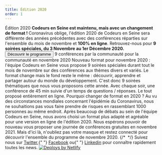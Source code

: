 ```yaml
---
title: Édition 2020
order: 1
---
```



<OGImage path="/images/ces/social.jpg" />
<Stack spacing="16">
  <Card
    variant="primary"
  >
    <Flex align="center" justify="center" direction={{ base: 'column', lg: 'row'}}>
      <Box maxW="60ch">
        <Heading fontSize="2xl">
          Édition 2020
        </Heading>
        <Text>
          <strong>
            Codeurs en Seine est maintenu, mais avec un changement de format&nbsp;!
          </strong>
        </Text>
        <Text>
          Coronavirus oblige, l'édition 2020 de Codeurs en Seine sera différente des années précédentes avec des conférences réparties sur l'ensemble du mois de novembre et <strong>100% en ligne</strong>.
        </Text>
        <Text>
          Retrouvez-nous pour <strong>9 soirées spéciales, du 3 Novembre au 1er Décembre 2020.</strong>
        </Text>
      </Box>
      <Box
        ml={{ lg: 'auto' }}
        pt={{ base: 4, lg: 0 }}
        pl={{ lg: 4 }}
        maxW={{ lg: '16rem' }}
        w="full"
      >
        <ButtonGroup
          spacing={4}
          align="center"
          childProps={{ w: { base: 'full', xs: 'auto', lg: 'full'} }}
        >
          <Button as={Link} to="programme" color="brand.600">
            Découvrir le programme
          </Button>
        </ButtonGroup>
      </Box>
    </Flex>
  </Card>

  <Stack isInline spacing="8" align="flex-start" justify="center">
    <Stack maxW="60ch" spacing={4}>
      <Heading as="h3" fontSize="xl">
        9 conférences par la communauté pour la communauté en novembre 2020
      </Heading>
      <Text>
        Nouveau format pour novembre 2020 : l'équipe Codeurs en Seine vous propose 9 soirées spéciales durant tout le mois de novembre sur des conférences aux thèmes divers et variés.
      </Text>
      <Text>
        Le format change mais le fond reste le même : découvrir, apprendre et partager autour du monde du développement.
      </Text>
      <Text>
        C'est donc 9 soirées thématiques que nous vous proposons cette année. Avec chaque soir, une conférence de 45 min suivie d'un temps de questions / réponses. Le tout proposé entièrement en ligne.
      </Text>
      <Heading as="h3" fontSize="xl" mt={8}>
        Pourquoi changer de format en 2020 ?
      </Heading>
      <Text>
        Au vu des circonstances mondiales concernant l'épidémie du Coronavirus, nous ne souhaitions pas vous faire prendre de risques en rassemblant 1000 personnes au même endroit. Après beaucoup de débats au sein de l'équipe Codeurs en Seine, nous avons choisi un format plus adapté et agréable pour une version en ligne de l'édition 2020.
      </Text>
      <Text>
        Nous espérons pouvoir de nouveau vous proposer une journée de conférences gratuites en novembre 2021.
        Mais d'ici là, n'oubliez pas votre masque et restez connecté pour découvrir l'ensemble du programme de novembre 2020.
      </Text>
    </Stack>
    {/* <Box w="2xl" maxW="full" borderRadius="lg" overflow="hidden">
      <Image src="https://bit.ly/sage-adebayo" alt="" />
    </Box> */}
  </Stack>

  <Stack spacing="4">
    <Newsletter />
    <Text textAlign="center">
      Suivez nous sur <A href="https://twitter.com/codeursenseine">Twitter</A>,{" "}
      <A href="http://facebook.com/codeursenseine">Facebook</A> ou{" "}
      <A href="https://fr.linkedin.com/company/codeurs-en-seine">Linkedin</A> pour
      connaître rapidement toutes les news.
    </Text>
  </Stack>

  <SponsorsList />

  <Flex align="center" justify="center" mt={8}>
    <a href="https://www.netlify.com">
      <img src="https://www.netlify.com/img/global/badges/netlify-light.svg" alt="Deploys by Netlify" />
    </a>
  </Flex>

</Stack>
